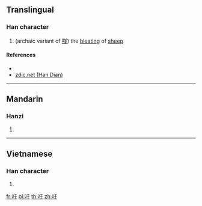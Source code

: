 ==Translingual==

===Han character===
{{Han char|rn=30|rad=口|as=03|sn=6|four=|canj=RHJ|ids=⿰口千}}

# (archaic variant of [[咩]]) the [[bleating]] of [[sheep]]

====References====
* {{Han ref|kx=0174.130|dkj=03274|dj=0387.050|hdz=10579.030|uh=5400|ud=21504}}
* [http://www.zdic.net/z/16/js/5400.htm zdic.net (Han Dian)]

----

==Mandarin==

===Hanzi===
{{cmn-hanzi|pin=[[miē]] ([[mie1]])|wg=mieh<sup>1</sup>}}

# {{defn|lang=cmn|sort=口03}}

----

==Vietnamese==

===Han character===
{{vi-hantu|[[xin]], [[xiên]]|rs=口03}}

# {{defn|lang=vi|sort=口03}}

[[fr:吀]]
[[pl:吀]]
[[th:吀]]
[[zh:吀]]